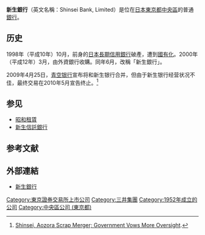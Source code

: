 {{Bank Financial Information
| name                          = 新生銀行
| else_name                     = Shinsei Bank, Limited
| image                         = [[File:新生銀行_入口.jpg|300px]]
| full_name                     = 
| abbreviated_name              = 
| slogan                        = 
| market_information            = {{tyo|8303}}
| isin_code                     = JP3729000004
| swift_code                    = LTCBJPJT
| iban_code                     =
| WKN_Number                    = 853140
| finance_code_list             = 日本的銀行列表
| finance_code                  = 0397
| open_date                     = 1952年12月6日
| closing_date                  =
| zip_code                      = 〒103-8303
| location                      = [[日本|日本]]<br/>[[東京都|東京都]][[中央區_(東京都)|中央區]][[日本橋室町|日本橋室町]]二丁目4番3號
| key_people                    = 
| capital                       = 4,762億日圓
| revenue                       = 
| major_shareholder             = サターン・フォー・サブ・エルピー <!--英文譯 Saturn IV Sub LP--> （15.67%）<br/>存款保險機構（13.06%）
| homepage                      = http://www.shinseibank.com
| footnotes                     =
| width                         = 340px
}}
{{japanese|japanese=新生銀行|kana=しんせいぎんこう|romaji=Shinsei Ginkō}}
'''新生銀行'''（英文名稱：Shinsei Bank, Limited）是位在[[日本|日本]][[東京都|東京都]][[中央區_(東京都)|中央區]]的普通[[銀行|銀行]]。

== 历史==
1998年（平成10年）10月，前身的[[日本長期信用銀行|日本長期信用銀行]]破產，遭到[[國有化|國有化]]。2000年（平成12年）3月，由外資銀行收購。同年6月，改稱「新生銀行」。

2009年4月25日，[[青空银行|青空银行]]宣布将和新生银行合并，但由于新生银行经营状况不佳，最终交易在2010年5月宣告终止。<ref>[https://www.wsj.com/article/BT-CO-20100514-700301.html?mod=WSJ_World_MIDDLEHeadlinesAsia Shinsei, Aozora Scrap Merger; Government Vows More Oversight].</ref>
== 参见==

* [[昭和租賃|昭和租賃]]
* [[新生信託銀行|新生信託銀行]]

==参考文献==
{{reflist}}

== 外部連結 ==
{{Commonscat|Shinsei Bank}}
*[http://www.shinseibank.com/ 新生銀行] {{Wayback|url=http://www.shinseibank.com/ |date=20210226192130 }}

[[Category:東京證券交易所上市公司|Category:東京證券交易所上市公司]]
[[Category:三井集團|Category:三井集團]]
[[Category:1952年成立的公司|Category:1952年成立的公司]]
[[Category:中央區公司_(東京都)|Category:中央區公司 (東京都)]]